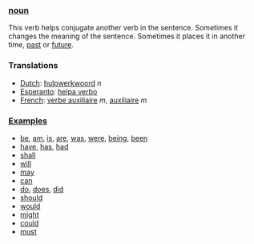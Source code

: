 ===[[noun]]===
This verb helps conjugate another verb in the sentence. Sometimes it changes the meaning of the sentence. Sometimes it places it in another time, [[past]] or [[future]].

===Translations===
*[[Dutch]]: [[hulpwerkwoord]] ''n''
*[[Esperanto]]: [[helpa verbo]]
*[[French]]: [[verbe auxiliaire]] ''m'', [[auxiliaire]] ''m''

===[[Example]]s===

*[[be]], [[am]], [[is]], [[are]], [[was]], [[were]], [[being]], [[been]]
*[[have]], [[has]], [[had]]
*[[shall]]
*[[will]]
*[[may]]
*[[can]] 
*[[do]], [[does]], [[did]]
*[[should]]
*[[would]]
*[[might]]
*[[could]]
*[[must]]